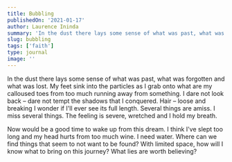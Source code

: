 ```yaml
---
title: Bubbling
publishedOn: '2021-01-17'
author: Laurence Ininda
summary: 'In the dust there lays some sense of what was past, what was forgotten and what was lost. My feet sink into the particles as I grab onto what are my calloused toes from too much running away from something. I dare not look back – dare not tempt the shadows that I conquered.'
slug: bubbling
tags: ['faith']
type: journal
image: ''
---
```


In the dust there lays some sense of what was past, what was forgotten and what was lost. My feet sink into the particles as I grab onto what are my calloused toes from too much running away from something. I dare not look back – dare not tempt the shadows that I conquered. Hair – loose and breaking I wonder if I'll ever see its full length. Several things are amiss. I miss several things. The feeling is severe, wretched and I hold my breath.

Now would be a good time to wake up from this dream. I think I've slept too long and my head hurts from too much wine. I need water. Where can we find things that seem to not want to be found? With limited space, how will I know what to bring on this journey? What lies are worth believing?
